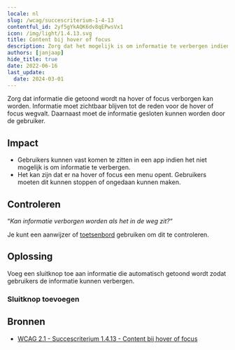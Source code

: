```yaml
---
locale: nl
slug: /wcag/succescriterium-1-4-13
contentful_id: 2yf5gYkAQK6dv8qEPwsVx1
icon: /img/light/1.4.13.svg
title: Content bij hover of focus
description: Zorg dat het mogelijk is om informatie te verbergen indien deze automatisch verschijnt na hover met de aanwijzer of focus met het toetsenbord.
authors: [janjaap]
hide_title: true
date: 2022-06-16
last_update:
  date: 2024-03-01
---
```


<Hero
  title="Content bij hover of focus"
  imageSrc="/img/light/1.4.13.svg"
  alt="WCAG 1.4.13 - Logo"
  prefix="Succescriterium 1.4.13"
  suffix="Niveau AA"
/>

Zorg dat informatie die getoond wordt na hover of focus verborgen kan worden. Informatie moet zichtbaar blijven tot de reden voor de hover of focus wegvalt. Daarnaast moet de informatie gesloten kunnen worden door de gebruiker.

## Impact

- Gebruikers kunnen vast komen te zitten in een app indien het niet mogelijk is om informatie te verbergen.
- Het kan zijn dat er na hover of focus een menu opent. Gebruikers moeten dit kunnen stoppen of ongedaan kunnen maken.

## Controleren

“*Kan informatie verborgen worden als het in de weg zit?*“

Je kunt een aanwijzer of [toetsenbord](/nl/stats/toetsenbordbediening) gebruiken om dit te controleren.

## Oplossing

Voeg een sluitknop toe aan informatie die automatisch getoond wordt zodat gebruikers de informatie kunnen verbergen.

### Sluitknop toevoegen

<CodeSample id="accessibility-dialog" locale="nl"/>

## Bronnen

- [WCAG 2.1 - Succescriterium 1.4.13 - Content bij hover of focus](https://www.w3.org/Translations/WCAG21-nl/#content-bij-hover-of-focus)

